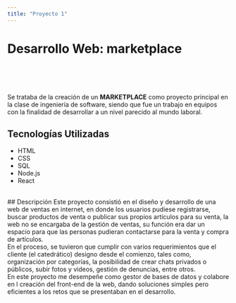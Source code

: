 ```yaml
---
title: "Proyecto 1"
---
```


# **Desarrollo Web: marketplace**

<br />
<br />
<br />

Se trataba de la creación de un **MARKETPLACE** como proyecto principal en la clase de ingeniería de software, siendo que fue un trabajo en equipos con la finalidad de desarrollar a un nivel parecido al mundo laboral.
<br />
## Tecnologías Utilizadas
- HTML
- CSS
- SQL
- Node.js
- React

<br />
## Descripción
Este proyecto consistió en el diseño y desarrollo de una web de ventas en internet, en donde los usuarios pudiese registrarse, buscar productos de venta o publicar sus propios artículos para su venta, la web no se encargaba de la gestión de ventas, su función era dar un espacio para que las personas pudieran contactarse para la venta y compra de artículos.
<br />
En el proceso, se tuvieron que cumplir con varios requerimientos que el cliente (el catedrático) designo desde el comienzo, tales como, organización por categorías, la posibilidad de crear chats privados o públicos, subir fotos y videos, gestión de denuncias, entre otros.

<br />
En este proyecto me desempeñe como gestor de bases de datos y colabore en l creación del front-end de la web, dando soluciones simples pero eficientes a los retos que se presentaban en el desarrollo.